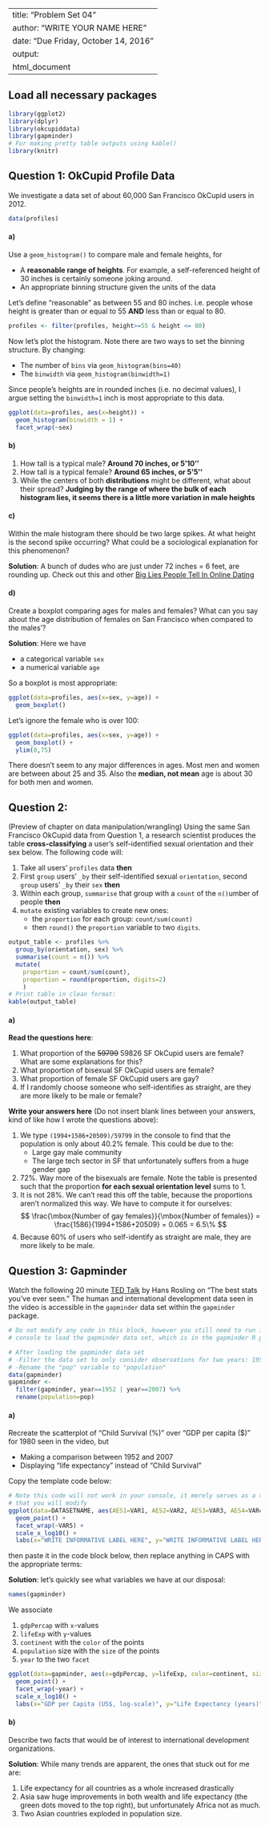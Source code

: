
---
title: "Problem Set 04"
author: "WRITE YOUR NAME HERE"
date: "Due Friday, October 14, 2016"
output:
  html_document
---



## Load all necessary packages


```r
library(ggplot2)
library(dplyr)
library(okcupiddata)
library(gapminder)
# For making pretty table outputs using kable()
library(knitr)
```




## Question 1: OkCupid Profile Data

We investigate a data set of about 60,000 San Francisco OkCupid users in 2012.


```r
data(profiles)
```


#### a)

Use a `geom_histogram()` to compare male and female heights, for 

* A **reasonable range of heights**. For example, a self-referenced height of 30 
inches is certainly someone joking around.
* An appropriate binning structure given the units of the data

Let's define "reasonable" as between 55 and 80 inches. i.e. people whose height is 
greater than or equal to 55 **AND** less than or equal to 80. 

```r
profiles <- filter(profiles, height>=55 & height <= 80)
```

Now let's plot the histogram. Note there are two ways to set the binning structure. By 
changing:

* The number of `bins` via `geom_histogram(bins=40)`
* The `binwidth` via `geom_histogram(binwidth=1)`

Since people's heights are in rounded inches (i.e. no decimal values), I argue setting
the `binwidth=1` inch is most appropriate to this data.

```r
ggplot(data=profiles, aes(x=height)) +
  geom_histogram(binwidth = 1) +
  facet_wrap(~sex)
```



#### b)

1. How tall is a typical male?  **Around 70 inches, or 5'10''**
2. How tall is a typical female? **Around 65 inches, or 5'5''**
3. While the centers of both **distributions** might be different, what about their spread?  **Judging by the range of where the bulk of each histogram lies, it seems there is a little more variation in male heights**


#### c)

Within the male histogram there should be two large spikes. At what height is the
second spike occurring? What could be a sociological explanation for this phenomenon?

**Solution**: A bunch of dudes who are just under 72 inches = 6 feet, are rounding up. Check out this and other [Big Lies People Tell In Online Dating](https://blog.okcupid.com/index.php/the-biggest-lies-in-online-dating/)


#### d)

Create a boxplot comparing ages for males and females? What can you say about
the age distribution of females on San Francisco when compared to the males'?

**Solution**: Here we have

* a categorical variable `sex`
* a numerical variable `age`

So a boxplot is most appropriate:

```r
ggplot(data=profiles, aes(x=sex, y=age)) +
  geom_boxplot()
```

Let's ignore the female who is over 100:

```r
ggplot(data=profiles, aes(x=sex, y=age)) +
  geom_boxplot() +
  ylim(0,75)
```


There doesn't seem to any major differences in ages. Most men and women are between about 25 and 35.
Also the **median, not mean** age is about 30 for both men and women.







## Question 2: 

(Preview of chapter on data manipulation/wrangling) Using the same San Francisco
OkCupid data from Question 1, a research scientist produces the table 
**cross-classifying** a user's self-identified sexual orientation and their sex
below. The following code will:

1. Take all users' `profiles` data **then**
1. First `group` users' `_by` their self-identified sexual `orientation`, second `group` users' `_by` their `sex` **then**
1. Within each group, `summarise` that group with a `count` of the `n()`umber of people **then**
1. `mutate` existing variables to create new ones:
    + the `proportion` for each group: `count/sum(count)`
    + then `round()` the `proportion` variable to two `digits`.


```r
output_table <- profiles %>% 
  group_by(orientation, sex) %>% 
  summarise(count = n()) %>% 
  mutate(
    proportion = count/sum(count),
    proportion = round(proportion, digits=2)
    )
# Print table in clean format:
kable(output_table)
```

#### a) 

**Read the questions here**:

1. What proportion of the ~~59799~~ 59826 SF OkCupid users are female? What are some explanations for this?
2. What proportion of bisexual SF OkCupid users are female?
3. What proportion of female SF OkCupid users are gay?
4. If I randomly choose someone who self-identifies as straight, are they are more likely to be male or female?


**Write your answers here** (Do not insert blank lines between your answers, kind of like how I wrote the questions above): 

1. We type `(1994+1586+20509)/59799` in the console to find that the population is only about 40.2% female. This could be due to the:
    + Large gay male community
    + The large tech sector in SF that unfortunately suffers from a huge gender gap
2. 72%. Way more of the bisexuals are female. Note the table is presented such that the proportion **for each sexual orientation level** sums to 1. 
3. It is not 28%. We can't read this off the table, because the proportions aren't normalized this way. We have to compute it for ourselves: 
$$
\frac{\mbox{Number of gay females}}{\mbox{Number of females}} = \frac{1586}{1994+1586+20509} = 0.065 = 6.5\%
$$
4. Because 60% of users who self-identify as straight are male, they are more likely to be male.







## Question 3: Gapminder

Watch the following 20 minute [TED
Talk](https://www.ted.com/talks/hans_rosling_shows_the_best_stats_you_ve_ever_seen?language=en#t-801073)
by Hans Rosling on "The best stats you've ever seen." The human and international development data seen in the video is accessible in the `gapminder` data set within the `gapminder` package.



```r
# Do not modify any code in this block, however you still need to run it in your
# console to load the gapminder data set, which is in the gapminder R package.

# After loading the gapminder data set
# -Filter the data set to only consider observations for two years: 1952 & 2007
# -Rename the "pop" variable to "population"
data(gapminder)
gapminder <- 
  filter(gapminder, year==1952 | year==2007) %>% 
  rename(population=pop)
```


#### a) 

Recreate the scatterplot of "Child Survival (%)" over "GDP per capita ($)" for 
1980 seen in the video, but

* Making a comparison between 1952 and 2007
* Displaying "life expectancy" instead of "Child Survival"

Copy the template code below:

```r
# Note this code will not work in your console, it merely serves as a template
# that you will modify
ggplot(data=DATASETNAME, aes(AES1=VAR1, AES2=VAR2, AES3=VAR3, AES4=VAR4)) +
  geom_point() + 
  facet_wrap(~VAR5) +
  scale_x_log10() + 
  labs(x="WRITE INFORMATIVE LABEL HERE", y="WRITE INFORMATIVE LABEL HERE", title="WRITE INFORMATIVE TITLE HERE")
```

then paste it in the code block below, then replace anything in CAPS with the
appropriate terms:


**Solution**: let's quickly see what variables we have at our disposal:

```r
names(gapminder)
```

We associate

1. `gdpPercap` with `x`-values
1. `lifeExp` with `y`-values
1. `continent` with the `color` of the points
1. `population` size with the `size` of the points
1. `year` to the two `facet`

```r
ggplot(data=gapminder, aes(x=gdpPercap, y=lifeExp, color=continent, size=population)) +
  geom_point() + 
  facet_wrap(~year) +
  scale_x_log10() + 
  labs(x="GDP per Capita (US$, log-scale)", y="Life Expectancy (years)", title="1952 vs 2007 Life Expectancy")
```


#### b)

Describe two facts that would be of interest to international development
organizations.

**Solution**: While many trends are apparent, the ones that stuck out for me are:

1. Life expectancy for all countries as a whole increased drastically
1. Asia saw huge improvements in both wealth and life expectancy (the green dots moved to the top right), but unfortunately Africa not as much.
1. Two Asian countries exploded in population size.





